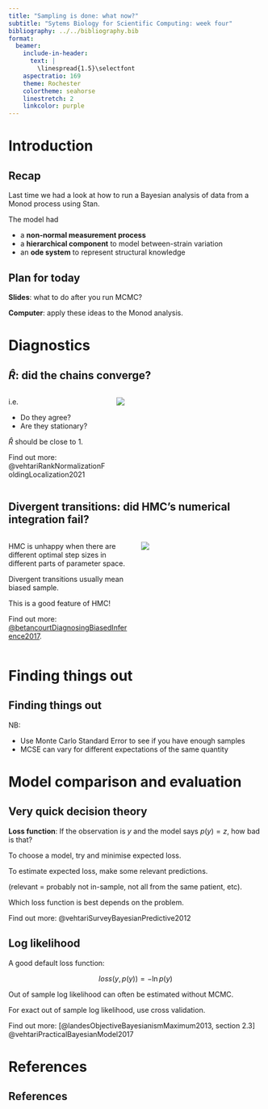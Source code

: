 ```yaml
---
title: "Sampling is done: what now?"
subtitle: "Sytems Biology for Scientific Computing: week four"
bibliography: ../../bibliography.bib
format:
  beamer:
    include-in-header:
      text: |
        \linespread{1.5}\selectfont
    aspectratio: 169
    theme: Rochester
    colortheme: seahorse
    linestretch: 2
    linkcolor: purple
---
```


# Introduction
## Recap

Last time we had a look at how to run a Bayesian analysis of data from a Monod
process using Stan.

The model had 

* a **non-normal measurement process**
* a **hierarchical component** to model between-strain variation
* an **ode system** to represent structural knowledge

## Plan for today

**Slides**: what to do after you run MCMC?

**Computer**: apply these ideas to the Monod analysis.


# Diagnostics

## $\hat{R}$: did the chains converge?

::::{.columns}
:::{.column width=40%}
i.e.

* Do they agree?
* Are they stationary?

\phantom{}

$\hat{R}$ should be close to 1.

\phantom{}

Find out more: @vehtariRankNormalizationFoldingLocalization2021
:::
:::{.column width=60%}
![](../../img/rhat.png)
:::
::::

## Divergent transitions: did HMC's numerical integration fail?
::::{.columns}
:::{.column width=40%}

HMC is unhappy when there are different optimal step sizes in different parts of
parameter space.

\phantom{}

Divergent transitions usually mean biased sample. 

This is a good feature of HMC!

\phantom{}

Find out more:
[@betancourtDiagnosingBiasedInference2017](https://betanalpha.github.io/assets/case_studies/divergences_and_bias.html).
::: 

:::{.column width=40%} 
![](../../img/divergence.png)
::: 
::::

# Finding things out

## Finding things out

\begin{align*}
\text{Thing you want to know} &\approx \text{Expectation of a quantity in the model}  \\
                              &\approx \int f(\theta) p(\theta) d\theta
\end{align*}

NB:

* Use Monte Carlo Standard Error to see if you have enough samples
* MCSE can vary for different expectations of the same quantity

# Model comparison and evaluation

## Very quick decision theory

**Loss function**: If the observation is $y$ and the model says $p(y) = z$, how
bad is that?

To choose a model, try and minimise expected loss.

To estimate expected loss, make some relevant predictions.

(relevant = probably not in-sample, not all from the same patient, etc).

Which loss function is best depends on the problem.

Find out more: @vehtariSurveyBayesianPredictive2012

## Log likelihood

A good default loss function:

$$
loss(y, p(y)) = -\ln{p(y)}
$$

Out of sample log likelihood can often be estimated without MCMC.

For exact out of sample log likelihood, use cross validation.

Find out more: [@landesObjectiveBayesianismMaximum2013, section 2.3] @vehtariPracticalBayesianModel2017

# References

## References {.allowframebreaks}
